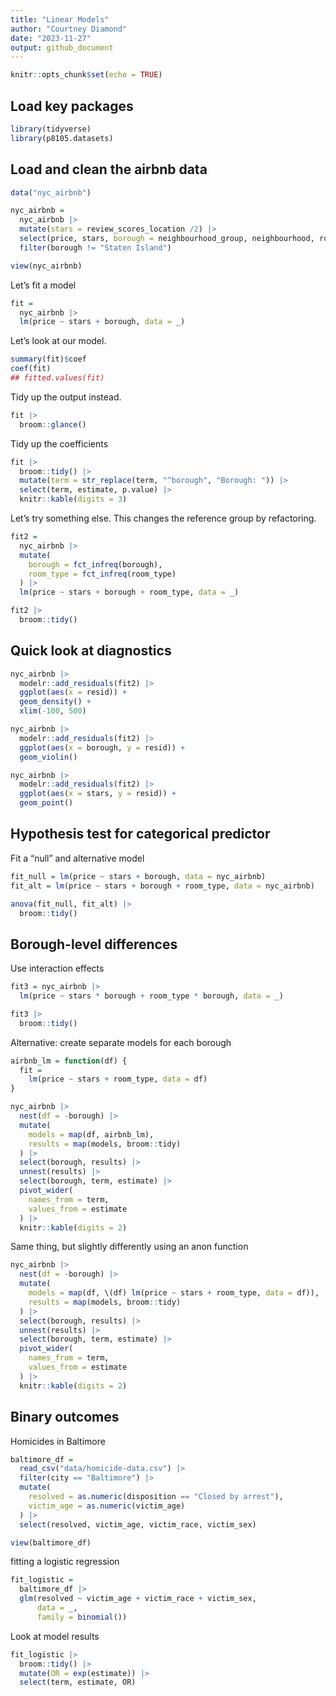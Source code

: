 ```yaml
---
title: "Linear Models"
author: "Courtney Diamond"
date: "2023-11-27"
output: github_document
---
```


```r
knitr::opts_chunk$set(echo = TRUE)
```

## Load key packages

```r
library(tidyverse)
library(p8105.datasets)
```

## Load and clean the airbnb data
```r
data("nyc_airbnb")

nyc_airbnb = 
  nyc_airbnb |> 
  mutate(stars = review_scores_location /2) |> 
  select(price, stars, borough = neighbourhood_group, neighbourhood, room_type) |> 
  filter(borough != "Staten Island")

view(nyc_airbnb)
```

Let's fit a model

```r
fit = 
  nyc_airbnb |> 
  lm(price ~ stars + borough, data = _)
```

Let's look at our model. 

```r
summary(fit)$coef
coef(fit)
## fitted.values(fit)
```

Tidy up the output instead. 

```r
fit |> 
  broom::glance()
```

Tidy up the coefficients
```r
fit |> 
  broom::tidy() |> 
  mutate(term = str_replace(term, "^borough", "Borough: ")) |> 
  select(term, estimate, p.value) |> 
  knitr::kable(digits = 3)
```


Let's try something else. This changes the reference group by refactoring. 

```r
fit2 = 
  nyc_airbnb |> 
  mutate(
    borough = fct_infreq(borough),
    room_type = fct_infreq(room_type)
  ) |> 
  lm(price ~ stars + borough + room_type, data = _)

fit2 |> 
  broom::tidy()
```


## Quick look at diagnostics

```r
nyc_airbnb |> 
  modelr::add_residuals(fit2) |> 
  ggplot(aes(x = resid)) +
  geom_density() +
  xlim(-100, 500)

nyc_airbnb |> 
  modelr::add_residuals(fit2) |> 
  ggplot(aes(x = borough, y = resid)) +
  geom_violin()

nyc_airbnb |> 
  modelr::add_residuals(fit2) |> 
  ggplot(aes(x = stars, y = resid)) +
  geom_point()
```

## Hypothesis test for categorical predictor

Fit a "null" and alternative model

```r
fit_null = lm(price ~ stars + borough, data = nyc_airbnb)
fit_alt = lm(price ~ stars + borough + room_type, data = nyc_airbnb)

anova(fit_null, fit_alt) |> 
  broom::tidy()
```

## Borough-level differences

Use interaction effects

```r
fit3 = nyc_airbnb |> 
  lm(price ~ stars * borough + room_type * borough, data = _)

fit3 |> 
  broom::tidy()
```

Alternative: create separate models for each borough

```r
airbnb_lm = function(df) {
  fit = 
    lm(price ~ stars + room_type, data = df)
}

nyc_airbnb |> 
  nest(df = -borough) |> 
  mutate(
    models = map(df, airbnb_lm), 
    results = map(models, broom::tidy)
  ) |> 
  select(borough, results) |> 
  unnest(results) |> 
  select(borough, term, estimate) |> 
  pivot_wider(
    names_from = term, 
    values_from = estimate
  ) |> 
  knitr::kable(digits = 2)
```

Same thing, but slightly differently using an anon function

```r

nyc_airbnb |> 
  nest(df = -borough) |> 
  mutate(
    models = map(df, \(df) lm(price ~ stars + room_type, data = df)), 
    results = map(models, broom::tidy)
  ) |> 
  select(borough, results) |> 
  unnest(results) |> 
  select(borough, term, estimate) |> 
  pivot_wider(
    names_from = term, 
    values_from = estimate
  ) |> 
  knitr::kable(digits = 2)
```

## Binary outcomes

Homicides in Baltimore

```r
baltimore_df = 
  read_csv("data/homicide-data.csv") |> 
  filter(city == "Baltimore") |> 
  mutate(
    resolved = as.numeric(disposition == "Closed by arrest"),
    victim_age = as.numeric(victim_age)
  ) |> 
  select(resolved, victim_age, victim_race, victim_sex)

view(baltimore_df)
```

fitting a logistic regression

```r
fit_logistic = 
  baltimore_df |> 
  glm(resolved ~ victim_age + victim_race + victim_sex,
      data = _,
      family = binomial())
```

Look at model results

```r
fit_logistic |> 
  broom::tidy() |> 
  mutate(OR = exp(estimate)) |> 
  select(term, estimate, OR)
```

